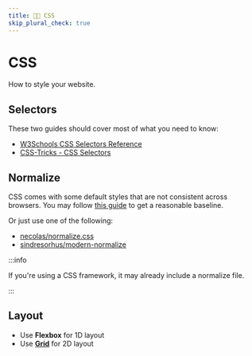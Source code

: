 ```yaml
---
title: 💅🏻 CSS
skip_plural_check: true
---
```



# <Icon icon="devicon:css3" inline={true} /> CSS

How to style your website.

## Selectors

These two guides should cover most of what you need to know:

- [W3Schools CSS Selectors Reference](https://www.w3schools.com/cssref/css_selectors.php)
- [CSS-Tricks - CSS Selectors](https://css-tricks.com/css-selectors/)

## Normalize

CSS comes with some default styles that are not consistent across browsers. You may follow [this guide](https://css-tricks.com/alvaro-montoro-css-one-liners-to-improve-almost-every-project/) to get a reasonable baseline.

Or just use one of the following:

- [necolas/normalize.css](https://necolas.github.io/normalize.css/)
- [sindresorhus/modern-normalize](https://github.com/sindresorhus/modern-normalize)

:::info

If you're using a CSS framework, it may already include a normalize file.

:::

## Layout

- Use **Flexbox** for 1D layout
- Use [**Grid**](./css-grid.md) for 2D layout
